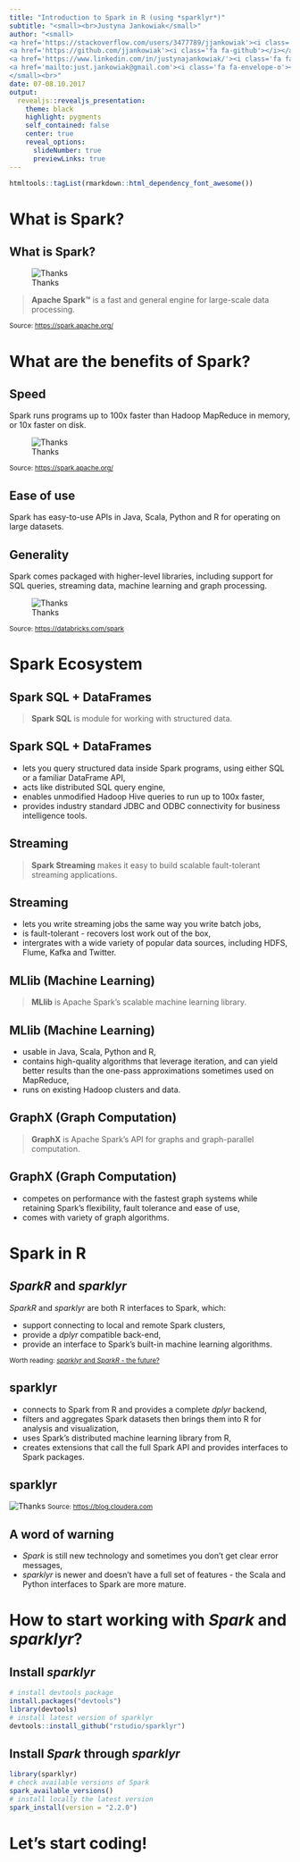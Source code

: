 ```yaml
---
title: "Introduction to Spark in R (using *sparklyr*)"
subtitle: "<small><br>Justyna Jankowiak</small>"
author: "<small>
<a href='https://stackoverflow.com/users/3477789/jjankowiak'><i class='fa fa-stack-overflow'></i></a>&nbsp;&nbsp;
<a href='https://github.com/jjankowiak'><i class='fa fa-github'></i></a>&nbsp;&nbsp;
<a href='https://www.linkedin.com/in/justynajankowiak/'><i class='fa fa-linkedin'></i></a>&nbsp;&nbsp;
<a href='mailto:just.jankowiak@gmail.com'><i class='fa fa-envelope-o'></i></a>
</small><br>"
date: 07-08.10.2017
output:
  revealjs::revealjs_presentation:
    theme: black
    highlight: pygments
    self_contained: false
    center: true
    reveal_options:
      slideNumber: true
      previewLinks: true
---
```


```r
htmltools::tagList(rmarkdown::html_dependency_font_awesome())
```

# What is Spark?

## What is Spark?
![Thanks](images/spark_logo.png)

> **Apache Spark™** is a fast and general engine for large-scale data processing.

<small> Source: [https://spark.apache.org/](https://spark.apache.org/) </small>

# What are the benefits of Spark?

## Speed

Spark runs programs up to 100x faster than Hadoop MapReduce in memory, or 10x faster on disk. 

![Thanks](images/logistic-regression.png)

<small> Source: [https://spark.apache.org/](https://spark.apache.org/) </small>

## Ease of use
Spark has easy-to-use APIs in Java, Scala, Python and R for operating on large datasets. 

## Generality 
Spark comes packaged with higher-level libraries, including support for SQL queries, streaming data, machine learning and graph processing.

![Thanks](images/ecosystem.png)

<small> Source: [https://databricks.com/spark](https://databricks.com/spark) </small>

# Spark Ecosystem

## Spark SQL + DataFrames

> **Spark SQL** is module for working with structured data.

## Spark SQL + DataFrames

- lets you query structured data inside Spark programs, using either SQL or a familiar DataFrame API,
- acts like distributed SQL query engine,
- enables unmodified Hadoop Hive queries to run up to 100x faster,
- provides industry standard JDBC and ODBC connectivity for business intelligence tools.

## Streaming

> **Spark Streaming** makes it easy to build scalable fault-tolerant streaming applications.

## Streaming

- lets you write streaming jobs the same way you write batch jobs,
- is fault-tolerant - recovers lost work out of the box,
- intergrates with a wide variety of popular data sources, including HDFS, Flume, Kafka and Twitter.

## MLlib (Machine Learning)

> **MLlib** is Apache Spark's scalable machine learning library.

## MLlib (Machine Learning)

- usable in Java, Scala, Python and R,
- contains high-quality algorithms that leverage iteration, and can yield better results than the one-pass approximations sometimes used on MapReduce,
- runs on existing Hadoop clusters and data.

## GraphX (Graph Computation)

> **GraphX** is Apache Spark's API for graphs and graph-parallel computation.

## GraphX (Graph Computation)

- competes on performance with the fastest graph systems while retaining Spark's flexibility, fault tolerance and ease of use,
- comes with variety of graph algorithms.

# Spark in R

## *SparkR* and *sparklyr*

*SparkR* and *sparklyr* are both R interfaces to Spark, which:

- support connecting to local and remote Spark clusters,
- provide a *dplyr* compatible back-end,
- provide an interface to Spark's built-in machine learning algorithms.

<small>Worth reading: [*sparklyr* and *SparkR* - the future?](https://github.com/rstudio/sparklyr/issues/502) </small>

## sparklyr

- connects to Spark from R and provides a complete *dplyr* backend,
- filters and aggregates Spark datasets then brings them into R for analysis and visualization,
- uses Spark’s distributed machine learning library from R,
- creates extensions that call the full Spark API and provides interfaces to Spark packages.

## sparklyr

![Thanks](images/sparklyr.png)
<small> Source: [https://blog.cloudera.com](https://blog.cloudera.com/blog/2016/09/introducing-sparklyr-an-r-interface-for-apache-spark/) </small>

## A word of warning

- *Spark* is still new technology and sometimes you don't get clear error messages,
- *sparklyr* is newer and doesn't have a full set of features - the Scala and Python interfaces to Spark are more mature.

# How to start working with *Spark* and *sparklyr*?

## Install *sparklyr*

```r
# install devtools package
install.packages("devtools")
library(devtools)
# install latest version of sparklyr
devtools::install_github("rstudio/sparklyr")
```

## Install *Spark* through *sparklyr*

```r
library(sparklyr)
# check available versions of Spark
spark_available_versions()
# install locally the latest version
spark_install(version = "2.2.0")
```

# Let's start coding!